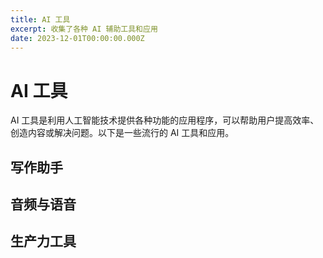 ```yaml
---
title: AI 工具
excerpt: 收集了各种 AI 辅助工具和应用
date: 2023-12-01T00:00:00.000Z
---
```


# AI 工具

AI 工具是利用人工智能技术提供各种功能的应用程序，可以帮助用户提高效率、创造内容或解决问题。以下是一些流行的 AI 工具和应用。

## 写作助手

<ResourceGrid>
  <ResourceCard 
    title="Notion AI" 
    description="Notion 集成的 AI 写作助手" 
    url="https://www.notion.so/product/ai" 
    icon="📝"
    featured
  />
  <ResourceCard 
    title="Grammarly" 
    description="AI 驱动的写作助手和语法检查工具" 
    url="https://www.grammarly.com" 
    icon="✓"
    featured
  />
  <ResourceCard 
    title="Jasper" 
    description="AI 内容创作平台" 
    url="https://www.jasper.ai" 
    icon="✍️"
  />
</ResourceGrid>

## 音频与语音

<ResourceGrid>
  <ResourceCard 
    title="ElevenLabs" 
    description="AI 语音生成和克隆" 
    url="https://elevenlabs.io" 
    icon="🔊"
  />
  <ResourceCard 
    title="Descript" 
    description="AI 驱动的音频和视频编辑工具" 
    url="https://www.descript.com" 
    icon="🎙️"
  />
  <ResourceCard 
    title="Murf" 
    description="AI 语音生成器" 
    url="https://murf.ai" 
    icon="🎤"
  />
</ResourceGrid>

## 生产力工具

<ResourceGrid>
  <ResourceCard 
    title="Mem" 
    description="AI 驱动的工作空间" 
    url="https://mem.ai" 
    icon="🧠"
  />
  <ResourceCard 
    title="Otter.ai" 
    description="AI 会议记录和转录工具" 
    url="https://otter.ai" 
    icon="🦦"
  />
  <ResourceCard 
    title="Taskade" 
    description="AI 驱动的项目管理和协作工具" 
    url="https://www.taskade.com" 
    icon="✅"
  />
</ResourceGrid>
